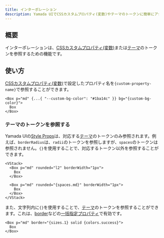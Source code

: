 ```yaml
---
title: インターポレーション
description: Yamada UIでCSSカスタムプロパティ(変数)やテーマのトークンに簡単にアクセスできる機能を提供しています。
---
```


## 概要

インターポレーションは、[CSSカスタムプロパティ(変数)](/docs/styling/css-custom-properties)または[テーマ](/docs/theming)のトークンを参照するための機能です。

## 使い方

[CSSカスタムプロパティ(変数)](/docs/styling/css-custom-properties)で設定したプロパティ名を`{custom-property-name}`で参照することができます。

```tsx preview
<Box p="md" {...{ "--custom-bg-color": "#1ba14c" }} bg="{custom-bg-color}">
  Box
</Box>
```

### テーマのトークンを参照する

Yamada UIの[Style Props](/docs/styling/style-props)は、対応する[テーマ](/docs/theming)のトークンのみ参照されます。例えば、`borderRadius`は、`radii`のトークンを参照しますが、`spaces`のトークンは参照されません。`{}`を使用することで、対応するトークン以外を参照することができます。

```tsx preview
<VStack>
  <Box p="md" rounded="l2" borderWidth="1px">
    Box
  </Box>

  <Box p="md" rounded="{spaces.md}" borderWidth="1px">
    Box
  </Box>
</VStack>
```

また、文字列内に`{}`を使用することで、[テーマ](/docs/theming)のトークンを参照することができます。これは、[border](https://developer.mozilla.org/ja/docs/Web/CSS/border)などの[一括指定プロパティ](https://developer.mozilla.org/ja/docs/Web/CSS/Shorthand_properties)で有効です。

```tsx preview
<Box p="md" border="{sizes.1} solid {colors.success}">
  Box
</Box>
```
